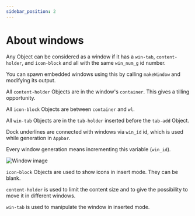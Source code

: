 ```yaml
---
sidebar_position: 2
---
```

# About windows

Any Object can be considered as a window if it has a `win-tab`, `content-holder`, and `icon-block` and all with the same `win_num_g` id number.

You can spawn embedded windows using this by calling `makeWindow` and modifying its output.

All `content-holder` Objects are in the window's `container`. This gives a tilling opportunity. 

All `icon-block` Objects are between `container` and `wl`.

All `win-tab` Objects are in the `tab-holder` inserted before the `tab-add` Object.

Dock underlines are connected with windows via `win_id` id, which is used while generation in `Appbar`. 

Every window generation means incrementing this variable (`win_id`).

![Window image](../../../static/img/demo-window.png)

`icon-block` Objects are used to show icons in insert mode. They can be blank.

`content-holder` is used to limit the content size and to give the possibility to move it in different windows.

`win-tab` is used to manipulate the window in inserted mode.